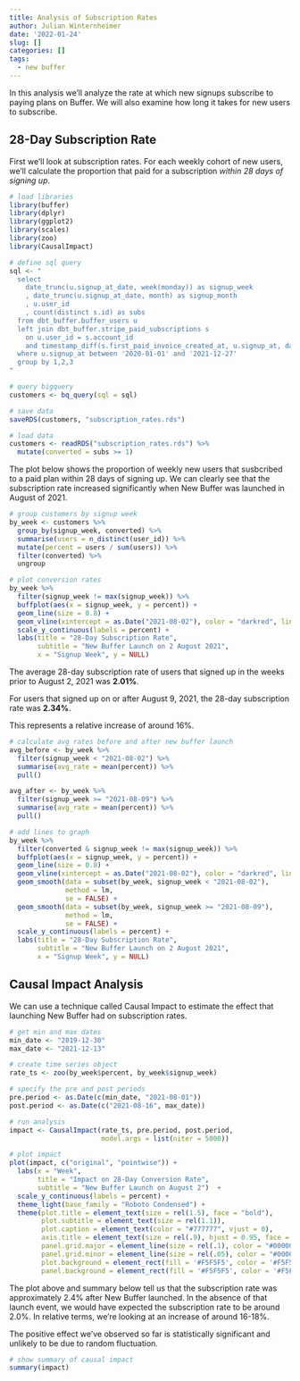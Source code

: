 ```yaml
---
title: Analysis of Subscription Rates
author: Julian Winternheimer
date: '2022-01-24'
slug: []
categories: []
tags:
  - new buffer
---
```


In this analysis we'll analyze the rate at which new signups subscribe to paying plans on Buffer. We will also examine how long it takes for new users to subscribe.

## 28-Day Subscription Rate
First we'll look at subscription rates. For each weekly cohort of new users, we'll calculate the proportion that paid for a subscription _within 28 days of signing up_.

```r
# load libraries
library(buffer)
library(dplyr)
library(ggplot2)
library(scales)
library(zoo)
library(CausalImpact)
```

```r
# define sql query
sql <- "
  select
    date_trunc(u.signup_at_date, week(monday)) as signup_week
    , date_trunc(u.signup_at_date, month) as signup_month
    , u.user_id
    , count(distinct s.id) as subs
  from dbt_buffer.buffer_users u
  left join dbt_buffer.stripe_paid_subscriptions s
    on u.user_id = s.account_id
    and timestamp_diff(s.first_paid_invoice_created_at, u.signup_at, day) between 0 and 27
  where u.signup_at between '2020-01-01' and '2021-12-27'
  group by 1,2,3
"

# query bigquery
customers <- bq_query(sql = sql)

# save data
saveRDS(customers, "subscription_rates.rds")
```

```r
# load data
customers <- readRDS("subscription_rates.rds") %>% 
  mutate(converted = subs >= 1)
```

The plot below shows the proportion of weekly new users that susbcribed to a paid plan within 28 days of signing up. We can clearly see that the subscription rate increased significantly when New Buffer was launched in August of 2021.

```r
# group customers by signup week
by_week <- customers %>%
  group_by(signup_week, converted) %>% 
  summarise(users = n_distinct(user_id)) %>% 
  mutate(percent = users / sum(users)) %>% 
  filter(converted) %>% 
  ungroup

# plot conversion rates
by_week %>% 
  filter(signup_week != max(signup_week)) %>% 
  buffplot(aes(x = signup_week, y = percent)) +
  geom_line(size = 0.8) +
  geom_vline(xintercept = as.Date("2021-08-02"), color = "darkred", linetype = 2) +
  scale_y_continuous(labels = percent) +
  labs(title = "28-Day Subscription Rate",
       subtitle = "New Buffer Launch on 2 August 2021",
       x = "Signup Week", y = NULL)
```


The average 28-day subscription rate of users that signed up in the weeks prior to August 2, 2021 was **2.01%**. 

For users that signed up on or after August 9, 2021, the 28-day subscription rate was **2.34%**.

This represents a relative increase of around 16%. 


```r
# calculate avg rates before and after new buffer launch
avg_before <- by_week %>% 
  filter(signup_week < "2021-08-02") %>% 
  summarise(avg_rate = mean(percent)) %>% 
  pull()

avg_after <- by_week %>% 
  filter(signup_week >= "2021-08-09") %>% 
  summarise(avg_rate = mean(percent)) %>% 
  pull()

# add lines to graph
by_week %>% 
  filter(converted & signup_week != max(signup_week)) %>% 
  buffplot(aes(x = signup_week, y = percent)) +
  geom_line(size = 0.8) +
  geom_vline(xintercept = as.Date("2021-08-02"), color = "darkred", linetype = 2) +
  geom_smooth(data = subset(by_week, signup_week < "2021-08-02"), 
              method = lm,
              se = FALSE) +
  geom_smooth(data = subset(by_week, signup_week >= "2021-08-09"), 
              method = lm,
              se = FALSE) +
  scale_y_continuous(labels = percent) +
  labs(title = "28-Day Subscription Rate",
       subtitle = "New Buffer Launch on 2 August 2021",
       x = "Signup Week", y = NULL)
```

## Causal Impact Analysis
We can use a technique called Causal Impact to estimate the effect that launching New Buffer had on subscription rates.

```r
# get min and max dates
min_date <- "2019-12-30"
max_date <- "2021-12-13"

# create time series object
rate_ts <- zoo(by_week$percent, by_week$signup_week)

# specify the pre and post periods
pre.period <- as.Date(c(min_date, "2021-08-01"))
post.period <- as.Date(c("2021-08-16", max_date))

# run analysis
impact <- CausalImpact(rate_ts, pre.period, post.period, 
                       model.args = list(niter = 5000))

# plot impact
plot(impact, c("original", "pointwise")) +
  labs(x = "Week",
       title = "Impact on 28-Day Conversion Rate", 
       subtitle = "New Buffer Launch on August 2")  +
  scale_y_continuous(labels = percent) +
  theme_light(base_family = "Roboto Condensed") +
  theme(plot.title = element_text(size = rel(1.5), face = "bold"),
        plot.subtitle = element_text(size = rel(1.1)),
        plot.caption = element_text(color = "#777777", vjust = 0),
        axis.title = element_text(size = rel(.9), hjust = 0.95, face = "italic"),
        panel.grid.major = element_line(size = rel(.1), color = "#000000"),
        panel.grid.minor = element_line(size = rel(.05), color = "#000000"),
        plot.background = element_rect(fill = '#F5F5F5', color = '#F5F5F5'),
        panel.background = element_rect(fill = '#F5F5F5', color = '#F5F5F5'))
```


The plot above and summary below tell us that the subscription rate was approximately 2.4% after New Buffer launched. In the absence of that launch event, we would have expected the subscription rate to be around 2.0%. In relative terms, we're looking at an increase of around 16-18%. 

The positive effect we've observed so far is statistically significant and unlikely to be due to random fluctuation.

```r
# show summary of causal impact
summary(impact)
```

